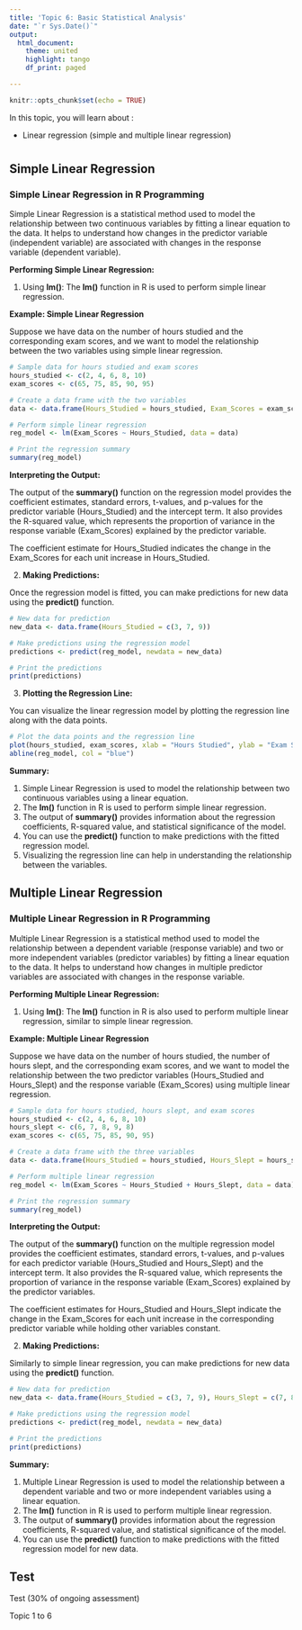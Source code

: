 ```yaml
---
title: 'Topic 6: Basic Statistical Analysis'
date: "`r Sys.Date()`"
output: 
  html_document:
    theme: united
    highlight: tango
    df_print: paged

---
```


```r
knitr::opts_chunk$set(echo = TRUE)
```



In this topic, you will learn about :

- Linear regression (simple and multiple linear regression)

# {.tabset}

## Simple Linear Regression

### Simple Linear Regression in R Programming

Simple Linear Regression is a statistical method used to model the relationship between two continuous variables by fitting a linear equation to the data. It helps to understand how changes in the predictor variable (independent variable) are associated with changes in the response variable (dependent variable).

**Performing Simple Linear Regression:**

1. Using **lm()**: The **lm()** function in R is used to perform simple linear regression.

**Example: Simple Linear Regression**

Suppose we have data on the number of hours studied and the corresponding exam scores, and we want to model the relationship between the two variables using simple linear regression.

```r
# Sample data for hours studied and exam scores
hours_studied <- c(2, 4, 6, 8, 10)
exam_scores <- c(65, 75, 85, 90, 95)

# Create a data frame with the two variables
data <- data.frame(Hours_Studied = hours_studied, Exam_Scores = exam_scores)

# Perform simple linear regression
reg_model <- lm(Exam_Scores ~ Hours_Studied, data = data)

# Print the regression summary
summary(reg_model)

```

**Interpreting the Output:**

The output of the **summary()** function on the regression model provides the coefficient estimates, standard errors, t-values, and p-values for the predictor variable (Hours_Studied) and the intercept term. It also provides the R-squared value, which represents the proportion of variance in the response variable (Exam_Scores) explained by the predictor variable.

The coefficient estimate for Hours_Studied indicates the change in the Exam_Scores for each unit increase in Hours_Studied.

2. **Making Predictions:**

Once the regression model is fitted, you can make predictions for new data using the **predict()** function.

```r
# New data for prediction
new_data <- data.frame(Hours_Studied = c(3, 7, 9))

# Make predictions using the regression model
predictions <- predict(reg_model, newdata = new_data)

# Print the predictions
print(predictions)

```

3. **Plotting the Regression Line:**

You can visualize the linear regression model by plotting the regression line along with the data points.

```r
# Plot the data points and the regression line
plot(hours_studied, exam_scores, xlab = "Hours Studied", ylab = "Exam Scores", main = "Simple Linear Regression")
abline(reg_model, col = "blue")

```

**Summary:**

1. Simple Linear Regression is used to model the relationship between two continuous variables using a linear equation.
2. The **lm()** function in R is used to perform simple linear regression.
3. The output of **summary()** provides information about the regression coefficients, R-squared value, and statistical significance of the model.
4. You can use the **predict()** function to make predictions with the fitted regression model.
5. Visualizing the regression line can help in understanding the relationship between the variables.



## Multiple Linear Regression

### Multiple Linear Regression in R Programming

Multiple Linear Regression is a statistical method used to model the relationship between a dependent variable (response variable) and two or more independent variables (predictor variables) by fitting a linear equation to the data. It helps to understand how changes in multiple predictor variables are associated with changes in the response variable.

**Performing Multiple Linear Regression:**

1. Using **lm()**: The **lm()** function in R is also used to perform multiple linear regression, similar to simple linear regression.

**Example: Multiple Linear Regression**

Suppose we have data on the number of hours studied, the number of hours slept, and the corresponding exam scores, and we want to model the relationship between the two predictor variables (Hours_Studied and Hours_Slept) and the response variable (Exam_Scores) using multiple linear regression.

```r
# Sample data for hours studied, hours slept, and exam scores
hours_studied <- c(2, 4, 6, 8, 10)
hours_slept <- c(6, 7, 8, 9, 8)
exam_scores <- c(65, 75, 85, 90, 95)

# Create a data frame with the three variables
data <- data.frame(Hours_Studied = hours_studied, Hours_Slept = hours_slept, Exam_Scores = exam_scores)

# Perform multiple linear regression
reg_model <- lm(Exam_Scores ~ Hours_Studied + Hours_Slept, data = data)

# Print the regression summary
summary(reg_model)

```

**Interpreting the Output:**

The output of the **summary()** function on the multiple regression model provides the coefficient estimates, standard errors, t-values, and p-values for each predictor variable (Hours_Studied and Hours_Slept) and the intercept term. It also provides the R-squared value, which represents the proportion of variance in the response variable (Exam_Scores) explained by the predictor variables.

The coefficient estimates for Hours_Studied and Hours_Slept indicate the change in the Exam_Scores for each unit increase in the corresponding predictor variable while holding other variables constant.

2. **Making Predictions:**

Similarly to simple linear regression, you can make predictions for new data using the **predict()** function.

```r
# New data for prediction
new_data <- data.frame(Hours_Studied = c(3, 7, 9), Hours_Slept = c(7, 8, 9))

# Make predictions using the regression model
predictions <- predict(reg_model, newdata = new_data)

# Print the predictions
print(predictions)

```

**Summary:**

1. Multiple Linear Regression is used to model the relationship between a dependent variable and two or more independent variables using a linear equation.
2. The **lm()** function in R is used to perform multiple linear regression.
3. The output of **summary()** provides information about the regression coefficients, R-squared value, and statistical significance of the model.
4. You can use the **predict()** function to make predictions with the fitted regression model for new data.


## Test 

Test (30% of ongoing assessment)

Topic 1 to 6